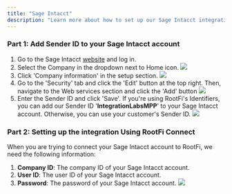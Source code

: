 ```yaml
---
title: "Sage Intacct"
description: "Learn more about how to set up our Sage Intacct integration."
---
```


### Part 1: Add Sender ID to your Sage Intacct account

1. Go to the Sage Intacct [website](https://www.intacct.com/ia/acct/login.phtml) and log in.
2. Select the Company in the dropdown next to Home icon.
   ![](/images/sage-intacct/company_information_dropdown.png)
3. Click 'Company information' in the setup section.
   ![](/images/sage-intacct/select_company_information.png)
4. Go to the 'Security' tab and click the 'Edit' button at the top right. Then, navigate to the Web services section and click the 'Add' button
   ![](/images/sage-intacct/add_sender_id.png)
5. Enter the Sender ID and click 'Save'.
   <Note>
     If you're using RootFi's Identifiers, you can add our Sender ID '**IntegrationLabsMPP**' to your Sage Intacct account. Otherwise, you can use your customer's Sender ID.
   </Note>
   ![](/images/sage-intacct/sender_id_form.png)

### Part 2: Setting up the integration Using RootFi Connect

When you are trying to connect your Sage Intacct account to RootFi, we need the following information:

1.  **Company ID**: The company ID of your Sage Intacct account.
2.  **User ID**: The user ID of your Sage Intacct account.
3.  **Password**: The password of your Sage Intacct account.
    ![](/images/sage-intacct/sage_intacct_sdk_form.png)
